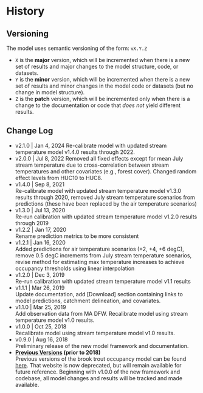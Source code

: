 # History

## Versioning

The model uses semantic versioning of the form: `vX.Y.Z`

- `X` is the **major** version, which will be incremented when there is a new set of results and major changes to the model structure, code, or datasets.
- `Y` is the **minor** version, which will be incremented when there is a new set of results and minor changes in the model code or datasets (but no change in model structure).
- `Z` is the **patch** version, which will be incremented only when there is a change to the documentation or code that *does not* yield different results.

## Change Log

- v2.1.0 | Jan 4, 2024
Re-calibrate model with updated stream temperature model v1.4.0 results through 2022.
- v2.0.0 | Jul 8, 2022
Removed all fixed effects except for mean July stream temperature due to cross-correlation between stream temperatures and other covariates (e.g., forest cover). Changed random effect levels from HUC10 to HUC8.
- v1.4.0 | Sep 8, 2021  
Re-calibrate model with updated stream temperature model v1.3.0 results through 2020, removed July stream temperature scenarios from predictions (these have been replaced by the air temperature scenarios)
- v1.3.0 | Jul 13, 2020  
Re-run calibration with updated stream temperature model v1.2.0 results through 2019
- v1.2.2 | Jan 17, 2020  
Rename prediction metrics to be more consistent
- v1.2.1 | Jan 16, 2020  
Added predictions for air temperature scenarios (+2, +4, +6 degC), remove 0.5 degC increments from July stream temperature scenarios, revise method for estimating max temperature increases to achieve occupancy thresholds using linear interpolation
- v1.2.0 | Dec 3, 2019  
Re-run calibration with updated stream temperature model v1.1 results
- v1.1.1 | Mar 26, 2019  
Update documentation, add [Download] section containing links to model predictions, catchment delineation, and covariates.
- v1.1.0 | Mar 25, 2019  
Add observation data from MA DFW. Recalibrate model using stream temperature model v1.0 results.
- v1.0.0 | Oct 25, 2018  
Recalibrate model using stream temperature model v1.0 results.
- v0.9.0 | Aug 16, 2018  
Preliminary release of the new model framework and documentation.
- **[Previous Versions](http://conte-ecology.github.io/Northeast_Bkt_Occupancy/) (prior to 2018)**  
Previous versions of the brook trout occupancy model can be found [here](http://conte-ecology.github.io/Northeast_Bkt_Occupancy/). That website is now deprecated, but will remain available for future reference. Beginning with v1.0.0 of the new framework and codebase, all model changes and results will be tracked and made available.

